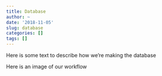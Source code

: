 ```yaml
---
title: Database
author: ~
date: '2018-11-05'
slug: database
categories: []
tags: []
---
```



Here is some text to describe how we're making the database

Here is an image of our workflow

